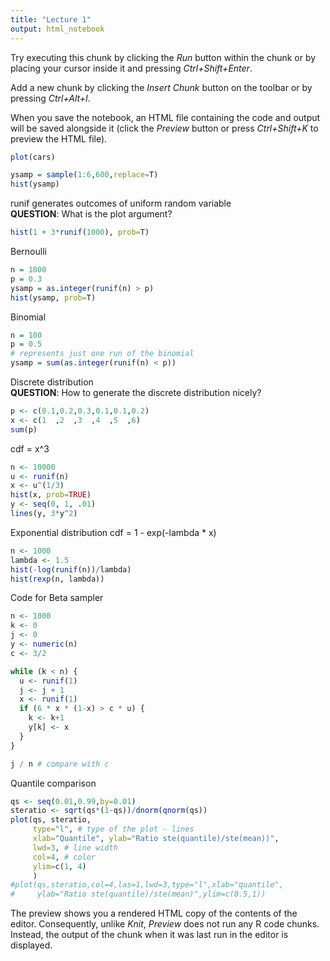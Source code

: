 ```yaml
---
title: "Lecture 1"
output: html_notebook
---
```


Try executing this chunk by clicking the *Run* button within the chunk or by placing your cursor inside it and pressing *Ctrl+Shift+Enter*. 

Add a new chunk by clicking the *Insert Chunk* button on the toolbar or by pressing *Ctrl+Alt+I*.

When you save the notebook, an HTML file containing the code and output will be saved alongside it (click the *Preview* button or press *Ctrl+Shift+K* to preview the HTML file).

```r
plot(cars)
```

```r
ysamp = sample(1:6,600,replace=T)
hist(ysamp)
```

runif generates outcomes of uniform random variable  
__QUESTION__: What is the plot argument?
```r
hist(1 + 3*runif(1000), prob=T)
```
Bernoulli
```r
n = 1000
p = 0.3
ysamp = as.integer(runif(n) > p)
hist(ysamp, prob=T)
```
Binomial
```r
n = 100
p = 0.5
# represents just one run of the binomial
ysamp = sum(as.integer(runif(n) < p)) 
```
Discrete distribution  
__QUESTION__: How to generate the discrete distribution nicely?
```r
p <- c(0.1,0.2,0.3,0.1,0.1,0.2)
x <- c(1  ,2  ,3  ,4  ,5  ,6)
sum(p)
```
cdf = x^3
```r
n <- 10000
u <- runif(n)
x <- u^(1/3)
hist(x, prob=TRUE)
y <- seq(0, 1, .01)
lines(y, 3*y^2)
```
Exponential distribution cdf = 1 - exp(-lambda * x)
```r
n <- 1000
lambda <- 1.5
hist(-log(runif(n))/lambda)
hist(rexp(n, lambda))
```
Code for Beta sampler
```r
n <- 1000
k <- 0
j <- 0
y <- numeric(n)
c <- 3/2

while (k < n) {
  u <- runif(1)
  j <- j + 1
  x <- runif(1)
  if (6 * x * (1-x) > c * u) {
    k <- k+1
    y[k] <- x
  }
}

j / n # compare with c

```
Quantile comparison
```r
qs <- seq(0.01,0.99,by=0.01)
steratio <- sqrt(qs*(1-qs))/dnorm(qnorm(qs))
plot(qs, steratio, 
     type="l", # type of the plot - lines
     xlab="Quantile", ylab="Ratio ste(quantile)/ste(mean))",
     lwd=3, # line width
     col=4, # color
     ylim=c(1, 4)
     )
#plot(qs,steratio,col=4,las=1,lwd=3,type="l",xlab="quantile",
#     ylab="Ratio ste(quantile)/ste(mean)",ylim=c(0.5,1))
```

The preview shows you a rendered HTML copy of the contents of the editor. Consequently, unlike *Knit*, *Preview* does not run any R code chunks. Instead, the output of the chunk when it was last run in the editor is displayed.